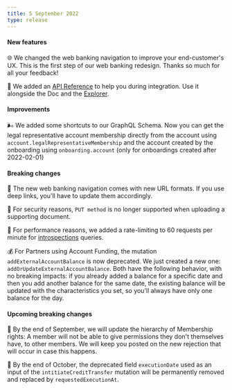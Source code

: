 ```yaml
---
title: 5 September 2022
type: release
---
```


#### New features

🌐 We changed the web banking navigation to improve your end-customer's UX. This is the first step of our web banking redesign. Thanks so much for all your feedback!

🔎 We added an [API Reference](https://api-reference.swan.io/) to help you during integration. Use it alongside the Doc and the [Explorer](https://explorer.swan.io/).

#### Improvements

🌬️ We added some shortcuts to our GraphQL Schema. Now you can get the legal representative account membership directly from the account using `account.legalRepresentativeMembership` and the account created by the onboarding using `onboarding.account` (only for onboardings created after 2022-02-01)

#### Breaking changes

🔗 The new web banking navigation comes with new URL formats. If you use deep links, you'll have to update them accordingly.

🔐 For security reasons, `PUT method` is no longer supported when uploading a supporting document.

🏅 For performance reasons, we added a rate-limiting to 60 requests per minute for [introspections](https://graphql.org/learn/introspection/) queries.

💰 For Partners using Account Funding, the mutation `addExternalAccountBalance` is now deprecated. We just created a new one: `addOrUpdateExternalAccountBalance`. Both have the following behavior, with no breaking impacts: if you already added a balance for a specific date and then you add another balance for the same date, the existing balance will be updated with the characteristics you set, so you'll always have only one balance for the day.

#### Upcoming breaking changes

👥 By the end of September, we will update the hierarchy of Membership rights: A member will not be able to give permissions they don't themselves have, to other members. We will keep you posted on the new rejection that will occur in case this happens.

📅 By the end of October, the deprecated field `executionDate` used as an input of the `intitiateCreditTransfer` mutation will be permanently removed and replaced by `requestedExecutionAt`.
